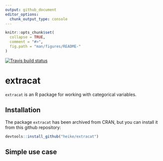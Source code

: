 ```yaml
---
output: github_document
editor_options: 
  chunk_output_type: console
---
```


<!-- README.md is generated from README.Rmd. Please edit that file -->

```r
knitr::opts_chunk$set(
  collapse = TRUE,
  comment = "#>",
  fig.path = "man/figures/README-"
)
```

[![Travis build status](https://travis-ci.org/heike/extracat.svg?branch=master)](https://travis-ci.org/heike/extracat)


# extracat

`extracat` is an R package for working with categorical variables.


## Installation

The package `extracat` has been archived from CRAN, but you can install it from this github repository:

```r
devtools::install_github("heike/extracat")
```

## Simple use case


